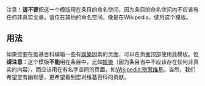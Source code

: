 {{documentation subpage}}
注意！'''请不要'''把这一个模版用在条目的命名空间，因为条目的命名空间内不应该有任何非真实文章。请仅在其他的命名空间，像是在Wikipedia，使用这个模版。
== 用法 ==
如果您要在维基百科编辑一些有[[娛樂]]因素的页面，可以在页面顶部使用此模板。但'''请注意：'''这个模板'''不能'''用在条目中，比如[[娛樂]]（因为条目当中不应该存在任何非真实的内容），而应该用在有名字空间的页面，如[[Wikipedia:别惹维基]]。当然，我们希望您有幽默感，更希望看到您对维基百科的贡献。<!--
--><includeonly>[[Category:維基計畫頁模板|{{PAGENAME}}]]</includeonly>